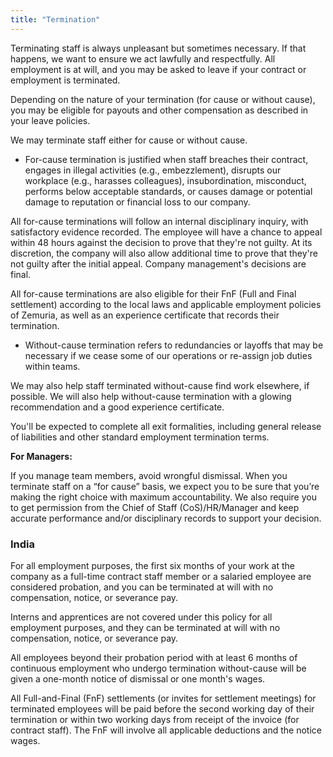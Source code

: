 ```yaml
---
title: "Termination"
---
```


Terminating staff is always unpleasant but sometimes necessary. If that happens, we want to ensure we act lawfully and respectfully. All employment is at will, and you may be asked to leave if your contract or employment is terminated.

Depending on the nature of your termination (for cause or without cause), you may be eligible for payouts and other compensation as described in your leave policies.

We may terminate staff either for cause or without cause.

- For-cause termination is justified when staff breaches their contract, engages in illegal activities (e.g., embezzlement), disrupts our workplace (e.g., harasses colleagues), insubordination, misconduct, performs below acceptable standards, or causes damage or potential damage to reputation or financial loss to our company.

All for-cause terminations will follow an internal disciplinary inquiry, with satisfactory evidence recorded. The employee will have a chance to appeal within 48 hours against the decision to prove that they're not guilty. At its discretion, the company will also allow additional time to prove that they're not guilty after the initial appeal. Company management's decisions are final.

All for-cause terminations are also eligible for their FnF (Full and Final settlement) according to the local laws and applicable employment policies of Zemuria, as well as an experience certificate that records their termination.

- Without-cause termination refers to redundancies or layoffs that may be necessary if we cease some of our operations or re-assign job duties within teams.

We may also help staff terminated without-cause find work elsewhere, if possible. We will also help without-cause termination with a glowing recommendation and a good experience certificate.

You'll be expected to complete all exit formalities, including general release of liabilities and other standard employment termination terms.

**For Managers:**

If you manage team members, avoid wrongful dismissal. When you terminate staff on a “for cause” basis, we expect you to be sure that you’re making the right choice with maximum accountability. We also require you to get permission from the Chief of Staff (CoS)/HR/Manager and keep accurate performance and/or disciplinary records to support your decision.

### India 

For all employment purposes, the first six months of your work at the company as a full-time contract staff member or a salaried employee are considered probation, and you can be terminated at will with no compensation, notice, or severance pay.

Interns and apprentices are not covered under this policy for all employment purposes, and they can be terminated at will with no compensation, notice, or severance pay.

All employees beyond their probation period with at least 6 months of continuous employment who undergo termination without-cause will be given a one-month notice of dismissal or one month's wages.

All Full-and-Final (FnF) settlements (or invites for settlement meetings) for terminated employees will be paid before the second working day of their termination or within two working days from receipt of the invoice (for contract staff). The FnF will involve all applicable deductions and the notice wages.